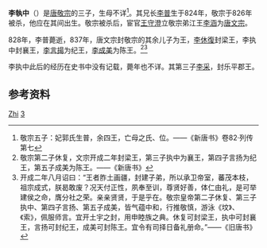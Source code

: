 {{Otheruses|李执中}}

'''李執中'''（{{bd|820年代||？|catIdx=L李}}）是[[唐敬宗|唐敬宗]]的三子，生母不详<ref>敬宗五子：妃郭氏生普，余四王，亡母之氏、位。——《新唐书》卷82·列传第七</ref>。其兄长[[李普_(唐朝)|李普]]生于824年，敬宗于826年被杀，他应在其间出生。敬宗被杀后，宦官[[王守澄|王守澄]]立敬宗弟江王[[唐文宗|李涵]]为[[唐文宗|唐文宗]]。

828年，李普薨逝，837年，唐文宗封敬宗的其余儿子为王，[[李休復|李休復]]封梁王，李执中封襄王，[[李言揚|李言揚]]为纪王，[[李成美|李成美]]为陈王。<ref>敬宗第二子休复，文宗开成二年封梁王，第三子执中为襄王，第四子言扬为纪王，第五子成美为陈王。——《新唐书》</ref><ref>开成二年八月诏曰：“王者胙土画疆，封建子弟，所以承卫帝室，蕃茂本枝，祖宗成式，朕曷敢废？况天付正性，夙奉至训，尊贤好善，体仁由礼，是可举建侯之命，膺分社之荣。亲亲贤贤，于是乎在。敬宗皇帝第二子休复、第三子执中、第四子言扬、第五子成美，皆气蕴中和，行推敬慎，游泳《坟》、《索》，佩服师言。宜开土宇之封，用申睦族之典。休复可封梁王，执中可封襄王，言扬可封纪王，成美可封陈王。宜令有司择日备礼册命。”——《旧唐书》</ref>

李执中此后的经历在史书中没有记载，薨年也不详。其第三子[[李采|李采]]，封乐平郡王。

== 参考资料 ==
{{reflist}}

{{Authority control}}
{{DEFAULTSORT:Li李}}
[[Category:李姓|Zhi]]
[[Category:唐敬宗皇子|3]]